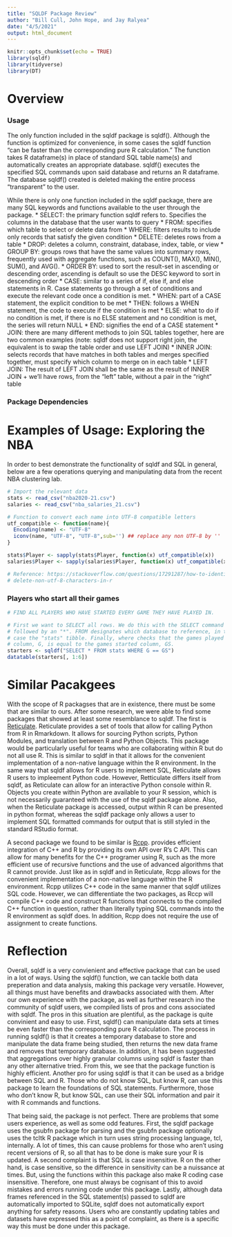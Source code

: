 ```yaml
---
title: "SQLDF Package Review"
author: "Bill Cull, John Hope, and Jay Ralyea"
date: "4/5/2021"
output: html_document
---
```



```r
knitr::opts_chunk$set(echo = TRUE)
library(sqldf)
library(tidyverse)
library(DT)
```

# Overview


### Usage

The only function included in the sqldf package is sqldf(). Although the function is optimized for convenience, in some cases the sqldf function “can be faster than the corresponding pure R calculation.” The function takes R dataframe(s) in place of standard SQL table name(s) and automatically creates an appropriate database. sqldf() executes the specified SQL commands upon said database and returns an R dataframe. The database sqldf() created is deleted making the entire process “transparent” to the user. 

While there is only one function included in the sqldf package, there are many SQL keywords and functions available to the user through the package.
* SELECT: the primary function sqldf refers to. Specifies the columns in the database that the user wants to query
* FROM: specifies which table to select or delete data from
* WHERE: filters results to include only records that satisfy the given condition
* DELETE: deletes rows from a table
* DROP: deletes a column, constraint, database, index, table, or view
* GROUP BY: groups rows that have the same values into summary rows, frequently used with aggregate functions, such as COUNT(), MAX(), MIN(), SUM(), and AVG().
* ORDER BY: used to sort the result-set in ascending or descending order, ascending is default so use the DESC keyword to sort in descending order
* CASE: similar to a series of if, else if, and else statements in R. Case statements go through a set of conditions and execute the relevant code once a condition is met. 
  * WHEN: part of a CASE statement, the explicit condition to be met
  * THEN: follows a WHEN statement, the code to execute if the condition is met
  * ELSE: what to do if no condition is met, if there is no ELSE statement and no condition is met, the series will return NULL
  * END: signifies the end of a CASE statement
* JOIN: there are many different methods to join SQL tables together, here are two common examples (note: sqldf does not support right join, the equivalent is to swap the table order and use LEFT JOIN)
  * INNER JOIN: selects records that have matches in both tables and merges specified together, must specify which column to merge on in each table
  * LEFT JOIN: The result of LEFT JOIN shall be the same as the result of INNER JOIN + we’ll have rows, from the “left” table, without a pair in the “right” table



### Package Dependencies



# Examples of Usage: Exploring the NBA
In order to best demonstrate the functionality of sqldf and SQL in general, below are a few operations querying and manipulating data from the recent NBA clustering lab.

```r
# Import the relevant data
stats <- read_csv("nba2020-21.csv")
salaries <- read_csv("nba_salaries_21.csv")

# Function to convert each name into UTF-8 compatible letters
utf_compatible <- function(name){
  Encoding(name) <- "UTF-8"
  iconv(name, "UTF-8", "UTF-8",sub='') ## replace any non UTF-8 by ''
}

stats$Player <- sapply(stats$Player, function(x) utf_compatible(x))
salaries$Player <- sapply(salaries$Player, function(x) utf_compatible(x))

# Reference: https://stackoverflow.com/questions/17291287/how-to-identify-
# delete-non-utf-8-characters-in-r
```


### Players who start all their games
```r
# FIND ALL PLAYERS WHO HAVE STARTED EVERY GAME THEY HAVE PLAYED IN.

# First we want to SELECT all rows. We do this with the SELECT command
# followed by an "*". FROM designates which database to reference, in this
# case the "stats" tibble. Finally, where checks that the games played
# column, G, is equal to the games started column, GS.
starters <- sqldf("SELECT * FROM stats WHERE G == GS")
datatable(starters[, 1:6])
```





# Similar Pacakgees

With the scope of R packagses that are in existence, there must be some that are similar to ours. After some research, we were able to find some packages that showed at least some resemblance to sqldf. The first is [Reticulate](https://cran.r-project.org/web/packages/reticulate/reticulate.pdf). Reticulate provides a set of tools that allow for calling Python from R in Rmarkdown. It allows for sourcing Python scripts, Python Modules, and translation between R and Python Objects. This package would be particularly useful for teams who are collaborating within R but do not all use R. This is similar to sqldf in that it allows for the convenient implementation of a non-native language within the R environment. In the same way that sqldf allows for R users to implement SQL, Reticulate allows R users to impleement Python code. However, Retticulate differs itself from sqldf, as Reticulate can allow for an interactive Python console within R. Objects you create within Python are available to your R session, which is not necessarily guaranteed with the use of the sqldf package alone. Also, when the Reticulate package is accessed, output within R can be presented in python format, whereas the sqldf package only allows a user to implement SQL formatted commands for output that is still styled in the standard RStudio format.

A second package we found to be similar is [Rcpp](https://cran.r-project.org/web/packages/Rcpp/Rcpp.pdf). provides efficient integration of C++ and R by providing its own API over R’s C API. This can allow for many benefits for the C++ programer using R, such as the more efficient use of recursive functions and the use of advanced algorithms that R cannot provide. Just like as in sqldf and in Reticulate, Rcpp allows for the convenient implementation of a non-native language within the R environment. Rcpp utilizes C++ code in the same manner that sqldf utilizes SQL code. However, we can differentiate the two packages, as Rccp will compile C++ code and construct R functions that connects to the compiled C++ function in question, rather than literally typing SQL commands into the R environment as sqldf does. In addition, Rcpp does not require the use of assignment to create functions.


# Reflection

Overall, sqldf is a very convienient and effective package that can be used in a lot of ways. Using the sqldf() function, we can tackle both data preperation and data analysis, making this package very versatile. However, all things must have benefits and drawbacks associated with them. After our own experience with the package, as well as further research ino the community of sqldf users, we compiled lists of pros and cons associated with sqldf. The pros in this situation are plentiful, as the package is quite convinient and easy to use. First, sqldf() can manipulate data sets at times be even faster than the corresponding pure R calculation. The process in running sqldf() is that it creates a temporary database to store and manipulate the data frame being studied, then returns the new data frame and removes that temporary database. In addition, it has been suggested that aggregations over highly granular columns using sqldf is faster than any other alternative tried. From this, we see that the package function is highly efficient. Another pro for using sqldf is that it can be used as a bridge between SQL and R. Those who do not know SQL, but know R, can use this package to learn the foundations of SQL statements. Furthermore, those who don't know R, but know SQL, can use their SQL information and pair it with R commands and functions.

That being said, the package is not perfect. There are problems that some users experience, as well as some odd features. First, the sqldf package uses the gsubfn package for parsing and the gsubfn package optionally uses the tcltk R package which in turn uses string processing language, tcl, internally. A lot of times, this can cause problems for those who aren’t using recent versions of R, so all that has to be done is make sure your R is updated. A second complaint is that SQL is case insensitive. R on the other hand, is case sensitive, so the difference in sensitivity can be a nuissance at times. But, using the functions within this package also make R coding case insensitive. Therefore, one must always be cognisant of this to avoid mistakes and errors running code under this package. Lastly, although data frames referenced in the SQL statement(s) passed to sqldf are automatically imported to SQLite, sqldf does not automatically export anything for safety reasons. Users who are constantly updating tables and datasets have expressed this as a point of complaint, as there is a specific way this must be done under this package.
